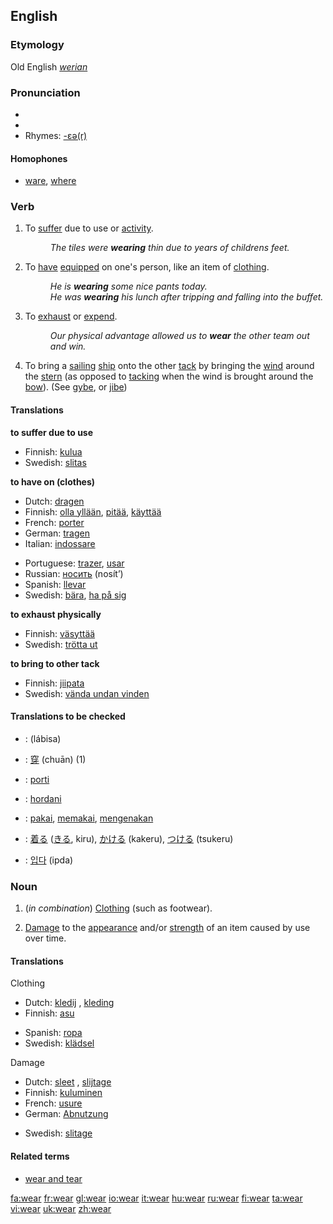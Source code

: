 ==English==

===Etymology===
Old English ''[[werian]]''

===Pronunciation===
* {{IPA|/wεəɻ/}}
*{{audio|en-us-wear.ogg|Audio (US)}}
* Rhymes: [[Rhymes:English:-ɛə(r)|-ɛə(r)]]

====Homophones====
*[[ware]], [[where]]

===Verb===
{{en-verb|wears|wearing|wore|worn}}

#{{intransitive}} To [[suffer]] due to use or [[activity]].
#: ''The tiles were '''wearing''' thin due to years of childrens feet.''
#{{transitive}} To [[have]] [[equipped]] on one's person, like an item of [[clothing]].
#: ''He is '''wearing''' some nice pants today.''
#: ''He was '''wearing''' his lunch after tripping and falling into the buffet.''
#{{transitive}} To [[exhaust]] or [[expend]].
#: ''Our physical advantage allowed us to '''wear''' the other team out and win.''
#{{transitive}} {{nautical}} To bring a [[sailing]] [[ship]] onto the other [[tack]] by bringing the [[wind]] around the [[stern]] (as opposed to [[tacking]] when the wind is brought around the [[bow]]). (See [[gybe]], or [[jibe]])

====Translations====
'''to suffer due to use'''
{{top}}
*Finnish: [[kulua]]
*Swedish: [[slitas]]
{{bottom}}

'''to have on (clothes)'''
{{top}}
*Dutch: [[dragen]]
*Finnish: [[olla yllään]], [[pitää]], [[käyttää]]
*French: [[porter]]
*German: [[tragen]]
*Italian: [[indossare]]
{{mid}}
*Portuguese: [[trazer]], [[usar]]
*Russian: [[носить]] (nosít’)
*Spanish: [[llevar]]
*Swedish: [[bära]], [[ha på sig]]
{{bottom}}

'''to exhaust physically'''
{{top}}
*Finnish: [[väsyttää]]
*Swedish: [[trötta ut]]
{{bottom}}

'''to bring to other tack'''
{{top}}
*Finnish: [[jiipata]]
*Swedish: [[vända undan vinden]]
{{bottom}}

====Translations to be checked====
{{checktrans}}
*{{ttbc|Arabic}}: {{ARchar|[[لبس]]}} (lábisa)
*{{ttbc|Chinese}}: [[穿]] (chuān) (1)
*{{ttbc|Esperanto}}: [[porti]]
*{{ttbc|Hungarian}}: [[hordani]]
*{{ttbc|Indonesian}}: [[pakai]], [[pakai|memakai]], [[kena|mengenakan]]
*{{ttbc|Japanese}}: [[着る]] ([[きる]], kiru), [[かける]] (kakeru), [[つける]] (tsukeru)
*{{ttbc|Korean}}: [[입다]] (ipda)

===Noun===
{{en-noun|-}}

#{{uncountable}} (''in combination'') [[clothing|Clothing]] (such as footwear).
#{{uncountable}} [[damage|Damage]] to the [[appearance]] and/or [[strength]] of an item caused by use over time.

====Translations====

;Clothing
{{top}}
*Dutch: [[kledij]] {{f}}, [[kleding]] {{f}}
*Finnish: [[asu]]
{{mid}}
*Spanish: [[ropa]] {{f}}
*Swedish: [[klädsel]] {{c}}
{{bottom}}

;Damage
{{top}}
*Dutch: [[sleet]] {{m}}, [[slijtage]] {{f}}
*Finnish: [[kuluminen]]
*French: [[usure]] {{f}}
*German: [[Abnutzung]] {{f}}
{{mid}}
*Swedish: [[slitage]] {{n}}
{{bottom}}

====Related terms====
*[[wear and tear]]

[[fa:wear]]
[[fr:wear]]
[[gl:wear]]
[[io:wear]]
[[it:wear]]
[[hu:wear]]
[[ru:wear]]
[[fi:wear]]
[[ta:wear]]
[[vi:wear]]
[[uk:wear]]
[[zh:wear]]
